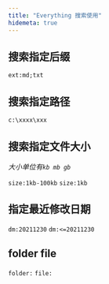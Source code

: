 ```yaml
---
title: "Everything 搜索使用"
hidemeta: true
---
```


## 搜索指定后缀

`ext:md;txt`

## 搜索指定路径

`c:\xxxx\xxx`

## 搜索指定文件大小

*大小单位有`kb mb gb`*

`size:1kb-100kb` `size:1kb`

## 指定最近修改日期

`dm:20211230` `dm:<=20211230`
## folder file
`folder:` `file:`